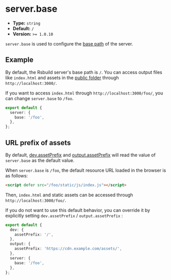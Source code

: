 # server.base

- **Type:** `string`
- **Default:** `/`
- **Version:** `>= 1.0.10`

`server.base` is used to configure the [base path](/guide/basic/server#base-path) of the server.

## Example

By default, the Rsbuild server's base path is `/`. You can access output files like `index.html` and assets in the [public folder](/guide/basic/static-assets#public-folder) through `http://localhost:3000/`.

If you want to access `index.html` through `http://localhost:3000/foo/`, you can change `server.base` to `/foo`.

```ts
export default {
  server: {
    base: '/foo',
  },
};
```

## URL prefix of assets

By default, [dev.assetPrefix](/config/dev/asset-prefix) and [output.assetPrefix](/config/output/asset-prefix) will read the value of `server.base` as the default value.

When `server.base` is `/foo`, the default resource URL loaded in the browser is as follows:

```html
<script defer src="/foo/static/js/index.js"></script>
```

Then, `index.html` and static assets can be accessed through `http://localhost:3000/foo/`.

If you do not want to use this default behavior, you can override it by explicitly setting `dev.assetPrefix` / `output.assetPrefix` :

```ts
export default {
  dev: {
    assetPrefix: '/',
  },
  output: {
    assetPrefix: 'https://cdn.example.com/assets/',
  },
  server: {
    base: '/foo',
  },
};
```
